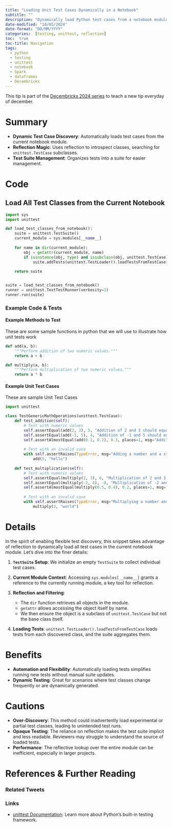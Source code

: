 ```yaml
---
title: "Loading Unit Test Cases Dynamically in a Notebook"
subtitle: ""
description: "Dynamically load Python test cases from a notebook module. Explore the benefits and the pitfalls of this approach in your testing strategy."
date-modified: "10/05/2024"
date-format: "DD/MM/YYYY"
categories:  [testing, unittest, reflection]
toc:  true
toc-title: Navigation
tags: 
  - python
  - testing
  - unittest
  - notebook
  - Spark
  - dataframes
  - Decembricks
---
```


::: {.callout-note title="Beginner Tip" appearance="simple"}
This tip is part of the [Decembricks 2024 series](../../#category=Decembricks) to teach a new tip everyday of december.
:::

# Summary

-   **Dynamic Test Case Discovery**: Automatically loads test cases from the current notebook module.
-   **Reflection Magic**: Uses reflection to introspect classes, searching for `unittest.TestCase` subclasses.
-   **Test Suite Management**: Organizes tests into a suite for easier management.

# Code

## Load All Test Classes from the Current Notebook

``` python
import sys
import unittest

def load_test_classes_from_notebook():
    suite = unittest.TestSuite()
    current_module = sys.modules[__name__]
    
    for name in dir(current_module):
        obj = getattr(current_module, name)
        if isinstance(obj, type) and issubclass(obj, unittest.TestCase) and obj is not unittest.TestCase:
            suite.addTests(unittest.TestLoader().loadTestsFromTestCase(obj))
            
    return suite


suite = load_test_classes_from_notebook()
runner = unittest.TextTestRunner(verbosity=2)
runner.run(suite)
```

### Example Code & Tests

#### Example Methods to Test

These are some sample functions in python that we will use to illustrate how unit tests work

``` python
def add(a, b):
    """Perform addition of two numeric values."""
    return a + b

def multiply(a, b):  
    """Perform multiplication of two numeric values."""
    return a * b
```

#### Example Unit Test Cases

These are sample Unit Test Cases

``` python
import unittest

class TestGenericMathOperations(unittest.TestCase):
    def test_addition(self):
        # Test with numeric values
        self.assertEqual(add(2, 3), 5, "Addition of 2 and 3 should equal 5")
        self.assertEqual(add(-1, 5), 4, "Addition of -1 and 5 should equal 4") 
        self.assertAlmostEqual(add(0.1, 0.2), 0.3, places=1, msg="Addition of 0.1 and 0.2 should approximate 0.3")
        
        # Test with an invalid case
        with self.assertRaises(TypeError, msg="Adding a number and a string should raise a TypeError"):
            add(5, "hello")
            
    def test_multiplication(self):
        # Test with numeric values  
        self.assertEqual(multiply(2, 3), 6, "Multiplication of 2 and 3 should equal 6")
        self.assertEqual(multiply(-2, 4), -8, "Multiplication of -2 and 4 should equal -8")
        self.assertAlmostEqual(multiply(0.5, 0.4), 0.2, places=1, msg="Multiplying 0.5 and 0.4 should approximate 0.2")
        
        # Test with an invalid case
        with self.assertRaises(TypeError, msg="Multiplying a number and a string should raise a TypeError"):
            multiply(3, "world")
```

# Details

In the spirit of enabling flexible test discovery, this snippet takes advantage of reflection to dynamically load all test cases in the current notebook module. Let's dive into the finer details:

1.  **`TestSuite` Setup**: We initialize an empty `TestSuite` to collect individual test cases.

2.  **Current Module Context**: Accessing `sys.modules[__name__]` grants a reference to the currently running module, a key tool for reflection.

3.  **Reflection and Filtering**:

    -   The `dir` function retrieves all objects in the module.\
    -   `getattr` allows accessing the object itself by name.
    -   We then ensure the object is a subclass of `unittest.TestCase` but not the base class itself.

4.  **Loading Tests**: `unittest.TestLoader().loadTestsFromTestCase` loads tests from each discovered class, and the suite aggregates them.

# Benefits

-   **Automation and Flexibility**: Automatically loading tests simplifies running new tests without manual suite updates.
-   **Dynamic Testing**: Great for scenarios where test classes change frequently or are dynamically generated.

# Cautions

-   **Over-Discovery**: This method could inadvertently load experimental or partial test classes, leading to unintended test runs.
-   **Opaque Testing**: The reliance on reflection makes the test suite implicit and less readable. Reviewers may struggle to understand the source of loaded tests.
-   **Performance**: The reflective lookup over the entire module can be inefficient, especially in larger projects.

# References & Further Reading

### Related Tweets

### Links

-   [unittest Documentation](https://docs.python.org/3/library/unittest.html): Learn more about Python's built-in testing framework.